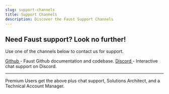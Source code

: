 ```yaml
---
slug: support-channels
title: Support Channels
description: Discover the Faust Support Channels
---
```


## Need Faust support? Look no further!

Use one of the channels below to contact us for support.

<a href="/docs/img/telemetry-cli-prompt.png" target="_blank">
  Github
</a> - Faust Github documentation and codebase.

<a href="/docs/img/telemetry-cli-prompt.png" target="_blank">
  Discord
</a> - Interactive chat support on Discord.

---
Premium Users get the above plus chat support, Solutions Architect, and a Technical Account Manager.
